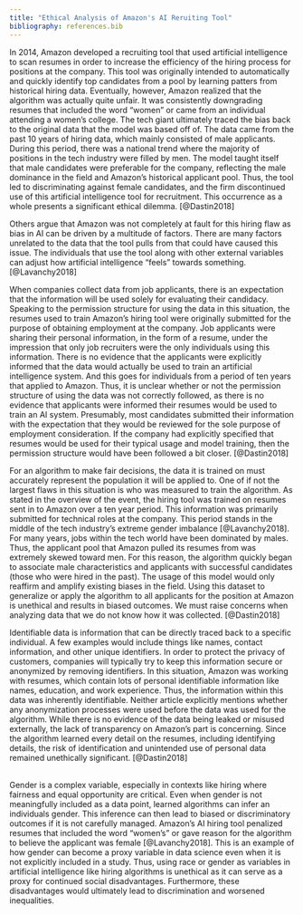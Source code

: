 ```yaml
---
title: "Ethical Analysis of Amazon's AI Reruiting Tool"
bibliography: references.bib
---
```


In 2014, Amazon developed a recruiting tool that used artificial intelligence to scan resumes in order to increase the efficiency of the hiring process for positions at the company. This tool was originally intended to automatically and quickly identify top candidates from a pool by learning patters from historical hiring data. Eventually, however, Amazon realized that the algorithm was actually quite unfair. It was consistently downgrading resumes that included the word "women" or came from an individual attending a women's college. The tech giant ultimately traced the bias back to the original data that the model was based off of. The data came from the past 10 years of hiring data, which mainly consisted of male applicants. During this period, there was a national trend where the majority of positions in the tech industry were filled by men. The model taught itself that male candidates were preferable for the company, reflecting the male dominance in the field and Amazon's historical applicant pool. Thus, the tool led to discriminating against female candidates, and the firm discontinued use of this artificial intelligence tool for recruitment. This occurrence as a whole presents a significant ethical dilemma. [@Dastin2018]

Others argue that Amazon was not completely at fault for this hiring flaw as bias in AI can be driven by a multitude of factors. There are many factors unrelated to the data that the tool pulls from that could have caused this issue. The individuals that use the tool along with other external variables can adjust how artificial intelligence "feels" towards something. [@Lavanchy2018]

When companies collect data from job applicants, there is an expectation that the information will be used solely for evaluating their candidacy. Speaking to the permission structure for using the data in this situation, the resumes used to train Amazon's hiring tool were originally submitted for the purpose of obtaining employment at the company. Job applicants were sharing their personal information, in the form of a resume, under the impression that only job recruiters were the only individuals using this information. There is no evidence that the applicants were explicitly informed that the data would actually be used to train an artificial intelligence system. And this goes for individuals from a period of ten years that applied to Amazon. Thus, it is unclear whether or not the permission structure of using the data was not correctly followed, as there is no evidence that applicants were informed their resumes would be used to train an AI system. Presumably, most candidates submitted their information with the expectation that they would be reviewed for the sole purpose of employment consideration. If the company had explicitly specified that resumes would be used for their typical usage and model training, then the permission structure would have been followed a bit closer. [@Dastin2018]

For an algorithm to make fair decisions, the data it is trained on must accurately represent the population it will be applied to. One of if not the largest flaws in this situation is who was measured to train the algorithm. As stated in the overview of the event, the hiring tool was trained on resumes sent in to Amazon over a ten year period. This information was primarily submitted for technical roles at the company. This period stands in the middle of the tech industry's extreme gender imbalance [@Lavanchy2018]. For many years, jobs within the tech world have been dominated by males. Thus, the applicant pool that Amazon pulled its resumes from was extremely skewed toward men. For this reason, the algorithm quickly began to associate male characteristics and applicants with successful candidates (those who were hired in the past). The usage of this model would only reaffirm and amplify existing biases in the field. Using this dataset to generalize or apply the algorithm to all applicants for the position at Amazon is unethical and results in biased outcomes. We must raise concerns when analyzing data that we do not know how it was collected. [@Dastin2018]

Identifiable data is information that can be directly traced back to a specific individual. A few examples would include things like names, contact information, and other unique identifiers. In order to protect the privacy of customers, companies will typically try to keep this information secure or anonymized by removing identifiers. In this situation, Amazon was working with resumes, which contain lots of personal identifiable information like names, education, and work experience. Thus, the information within this data was inherently identifiable. Neither article explicitly mentions whether any anonymization processes were used before the data was used for the algorithm. While there is no evidence of the data being leaked or misused externally, the lack of transparency on Amazon's part is concerning. Since the algorithm learned every detail on the resumes, including identifying details, the risk of identification and unintended use of personal data remained unethically significant. [@Dastin2018]

\
Gender is a complex variable, especially in contexts like hiring where fairness and equal opportunity are critical. Even when gender is not meaningfully included as a data point, learned algorithms can infer an individuals gender. This inference can then lead to biased or discriminatory outcomes if it is not carefully managed. Amazon's AI hiring tool penalized resumes that included the word "women's" or gave reason for the algorithm to believe the applicant was female [@Lavanchy2018]. This is an example of how gender can become a proxy variable in data science even when it is not explicitly included in a study. Thus, using race or gender as variables in artificial intelligence like hiring algorithms is unethical as it can serve as a proxy for continued social disadvantages. Furthermore, these disadvantages would ultimately lead to discrimination and worsened inequalities.
